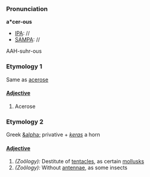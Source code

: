 ===Pronunciation===
'''a*cer-ous'''
*[[IPA]]: //
*[[SAMPA]]: //
AAH-suhr-ous
===Etymology 1===
Same as [[acerose]]
====[[Adjective]]====
#Acerose
===Etymology 2===
Greek [[&alpha;]] privative + ''[[keras]]'' a horn
====[[Adjective]]====
#''(Zoölogy):'' Destitute of [[tentacles]], as certain [[mollusks]]
#''(Zoölogy):'' Without [[antennae]], as some insects